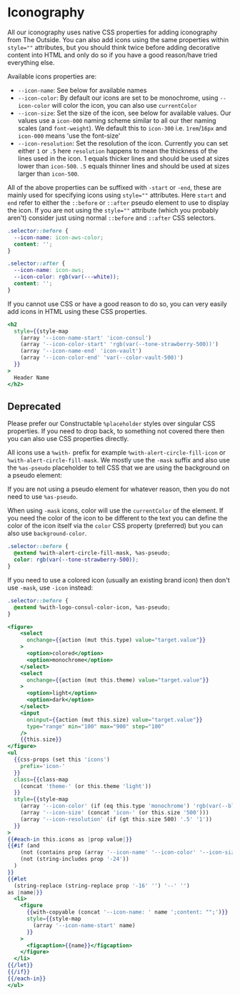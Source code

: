 # Iconography

All our iconography uses native CSS properties for adding iconography from The
Outside. You can also add icons using the same properties within `style=""`
attributes, but you should think twice before adding decorative content into
HTML and only do so if you have a good reason/have tried everything else.

Available icons properties are:

- `--icon-name`: See below for available names
- `--icon-color`: By default our icons are set to be monochrome, using
  `--icon-color` will color the icon, you can also use `currentColor`
- `--icon-size`: Set the size of the icon, see below for available values. Our
  values use a `icon-000` naming scheme similar to all our ther naming scales (and
  `font-weight`). We default this to `icon-300` i.e. `1rem`/`16px` and `icon-000`
  means 'use the font-size'
- `--icon-resolution`: Set the resolution of the icon. Currently you can set
  either `1` or `.5` here `resolution` happens to mean the thickness of the lines
  used in the icon. 1 equals thicker lines and should be used at sizes lower than
  `icon-500`. `.5` equals thinner lines and should be used at sizes larger than
  `icon-500`.

All of the above properties can be suffixed with `-start` or `-end`, these are
mainly used for specifying icons using `style=""` attributes. Here `start` and
`end` refer to either the `::before` or `::after` pseudo element to use to
display the icon. If you are not using the `style=""` attribute (which you
probably aren't) consider just using normal `::before` and `::after` CSS
selectors.

```css
.selector::before {
  --icon-name: icon-aws-color;
  content: '';
}
```

```css
.selector::after {
  --icon-name: icon-aws;
  --icon-color: rgb(var(---white));
  content: '';
}
```

If you cannot use CSS or have a good reason to do so, you can very easily add
icons in HTML using these CSS properties.

```hbs preview-template
<h2
  style={{style-map
    (array '--icon-name-start' 'icon-consul')
    (array '--icon-color-start' 'rgb(var(--tone-strawberry-500))')
    (array '--icon-name-end' 'icon-vault')
    (array '--icon-color-end' 'var(--color-vault-500)')
  }}
>
  Header Name
</h2>
```

## Deprecated

Please prefer our Constructable `%placeholder` styles over singular CSS
properties. If you need to drop back, to something not covered there then you
can also use CSS properties directly.

All icons use a `%with-` prefix for example `%with-alert-circle-fill-icon` or
`%with-alert-circle-fill-mask`. We mostly use the `-mask` suffix and also use
the `%as-pseudo` placeholder to tell CSS that we are using the background on a
pseudo element:

If you are not using a pseudo element for whatever reason, then you do not need
to use `%as-pseudo`.

When using `-mask` icons, color will use the `currentColor` of the element. If
you need the color of the icon to be different to the text you can define the
color of the icon itself via the `color` CSS property (preferred) but you can
also use `background-color`.

```css
.selector::before {
  @extend %with-alert-circle-fill-mask, %as-pseudo;
  color: rgb(var(--tone-strawberry-500));
}
```

If you need to use a colored icon (usually an existing brand icon) then don't
use `-mask`, use `-icon` instead:

```css
.selector::before {
  @extend %with-logo-consul-color-icon, %as-pseudo;
}
```

```hbs preview-template
<figure>
    <select
      onchange={{action (mut this.type) value="target.value"}}
    >
      <option>colored</option>
      <option>monochrome</option>
    </select>
    <select
      onchange={{action (mut this.theme) value="target.value"}}
    >
      <option>light</option>
      <option>dark</option>
    </select>
    <input
      oninput={{action (mut this.size) value="target.value"}}
      type="range" min="100" max="900" step="100"
    />
    {{this.size}}
</figure>
<ul
  {{css-props (set this 'icons')
    prefix='icon-'
  }}
  class={{class-map
    (concat 'theme-' (or this.theme 'light'))
  }}
  style={{style-map
    (array '--icon-color' (if (eq this.type 'monochrome') 'rgb(var(--black))'))
    (array '--icon-size' (concat 'icon-' (or this.size '500')))
    (array '--icon-resolution' (if (gt this.size 500) '.5' '1'))
  }}
>
{{#each-in this.icons as |prop value|}}
{{#if (and
    (not (contains prop (array '--icon-name' '--icon-color' '--icon-size' '--icon-resolution')))
    (not (string-includes prop '-24'))
  )
}}
{{#let
  (string-replace (string-replace prop '-16' '') '--' '')
as |name|}}
  <li>
    <figure
      {{with-copyable (concat '--icon-name: ' name ';content: "";')}}
      style={{style-map
        (array '--icon-name-start' name)
      }}
    >
      <figcaption>{{name}}</figcaption>
    </figure>
  </li>
{{/let}}
{{/if}}
{{/each-in}}
</ul>
```

